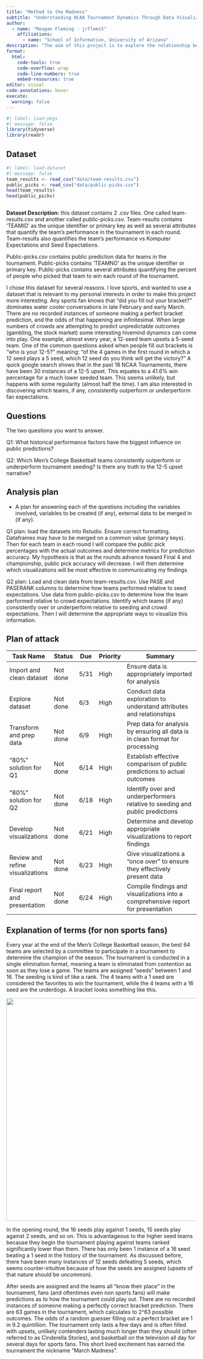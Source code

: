 ```yaml
---
title: "Method to the Madness"
subtitle: "Understanding NCAA Tournament Dynamics Through Data Visualization"
author: 
  - name: "Reagan Fleming - jrflemi5"
    affiliations:
      - name: "School of Information, University of Arizona"
description: "The aim of this project is to explore the relationship between public predictions and real outcomes in the NCAA Division 1 Men's Basketball Tournament. I will be leveraging datasets containing team performance metrics and public pick percentages"
format:
  html:
    code-tools: true
    code-overflow: wrap
    code-line-numbers: true
    embed-resources: true
editor: visual
code-annotations: hover
execute:
  warning: false
---
```


```r
#| label: load-pkgs
#| message: false
library(tidyverse)
library(readr)
```

## Dataset

```r
#| label: load-dataset
#| message: false
team_results <- read_csv("data/team-results.csv")
public_picks <- read_csv("data/public-picks.csv")
head(team_results)
head(public_picks)



```

**Dataset Description:** this dataset contains 2 .csv files. One called team-results.csv and another called public-picks.csv. Team-results contains 'TEAMID' as the unique identifier or primary key as well as several attributes that quantify the team's performance in the tournament in each round. Team-results also quantifies the team's performance vs Komputer Expectations and Seed Expectations.

Public-picks.csv contains public prediction data for teams in the tournament. Public-picks contains 'TEAMNO' as the unique identifier or primary key. Public-picks contains several attributes quantifying the percent of people who picked that team to win each round of the tournament.

I chose this dataset for several reasons. I love sports, and wanted to use a dataset that is relevant to my personal interests in order to make this project more interesting. Any sports fan knows that "did you fill out your bracket?" dominates water cooler conversations in late February and early March. There are no recorded instances of someone making a perfect bracket prediction, and the odds of that happening are infinitesimal. When large numbers of crowds are attempting to predict unpredictable outcomes (gambling, the stock market) some interesting hivemind dynamics can come into play. One example, almost every year, a 12-seed team upsets a 5-seed team. One of the common questions asked when people fill out brackets is "who is your 12-5?" meaning: "of the 4 games in the first round in which a 12 seed plays a 5 seed, which 12 seed do you think will get the victory?" A quick google search shows that in the past 18 NCAA Tournaments, there have been 30 instances of a 12-5 upset. This equates to a 41.6% win percentage for a much lower seeded team. This seems unlikely, but happens with some regularity (almost half the time). I am also interested in discovering which teams, if any, consistently outperform or underperform fan expectations.

## Questions

The two questions you want to answer.

Q1: What historical performance factors have the biggest influence on public predictions?

Q2: Which Men's College Basketball teams consistently outperform or underperform tournament seeding? Is there any truth to the 12-5 upset narrative?

## Analysis plan

-   A plan for answering each of the questions including the variables involved, variables to be created (if any), external data to be merged in (if any).

Q1 plan: load the datasets into Rstudio. Ensure correct formatting. Dataframes may have to be merged on a common value (primary keys). Then for each team in each round I will compare the public pick percentages with the actual outcomes and determine metrics for prediction accuracy. My hypothesis is that as the rounds advance toward Final 4 and championship, public pick accuracy will decrease. I will then determine which visualizations will be most effective in communicating my findings

Q2 plan: Load and clean data from team-results.csv. Use PASE and PASERANK columns to determine how teams performed relative to seed expectations. Use data from public-picks.csv to determine how the team performed relative to crowd expectations. Identify which teams (if any) consistently over or underperform relative to seeding and crowd expectations. Then I will determine the appropriate ways to visualize this information.

## Plan of attack

| Task Name                        | Status   | Due  | Priority | Summary                                                                          |
|----------------------------------|----------|------|----------|----------------------------------------------------------------------------------|
| Import and clean dataset         | Not done | 5/31 | High     | Ensure data is appropriately imported for analysis                               |
| Explore dataset                  | Not done | 6/3  | High     | Conduct data exploration to understand attributes and relationships              |
| Transform and prep data          | Not done | 6/9  | High     | Prep data for analysis by ensuring all data is in clean format for processing    |
| "80%" solution for Q1            | Not done | 6/14 | High     | Establish effective comparison of public predictions to actual outcomes          |
| "80%" solution for Q2            | Not done | 6/18 | High     | Identify over and underperformers relative to seeding and public predictions     |
| Develop visualizations           | Not done | 6/21 | High     | Determine and develop appropriate visualizations to report findings              |
| Review and refine visualizations | Not done | 6/23 | High     | Give visualizations a "once over" to ensure they effectively present data        |
| Final report and presentation    | Not done | 6/24 | High     | Compile findings and visualizations into a comprehensive report for presentation |

## Explanation of terms (for non sports fans)

Every year at the end of the Men's College Basketball season, the best 64 teams are selected by a committee to participate in a tournament to determine the champion of the season. The tournament is conducted in a single elimination format, meaning a team is eliminated from contention as soon as they lose a game. The teams are assigned "seeds" between 1 and 16. The seeding is kind of like a rank. The 4 teams with a 1 seed are considered the favorites to win the tournament, while the 4 teams with a 16 seed are the underdogs. A bracket looks something like this.

![](images/clipboard-3288154348.png){width="590"}

In the opening round, the 16 seeds play against 1 seeds, 15 seeds play against 2 seeds, and so on. This is advantageous to the higher seed teams because they begin the tournament playing against teams ranked significantly lower than them. There has only been 1 instance of a 16 seed beating a 1 seed in the history of the tournament. As discussed before, there have been many instances of 12 seeds defeating 5 seeds, which seems counter-intuitive because of how the seeds are assigned (upsets of that nature should be uncommon).

After seeds are assigned and the teams all "know their place" in the tournament, fans (and oftentimes even non sports fans) will make predictions as to how the tournament could play out. There are no recorded instances of someone making a perfectly correct bracket prediction. There are 63 games in the tournament, which calculates to 2\^63 possible outcomes. The odds of a random guesser filling out a perfect bracket are 1 in 9.2 quintillion. The tournament only lasts a few days and is often filled with upsets, unlikely contenders lasting much longer than they should (often referred to as Cinderella Stories), and basketball on the television all day for several days for sports fans. This short lived excitement has earned the tournament the nickname "March Madness".
